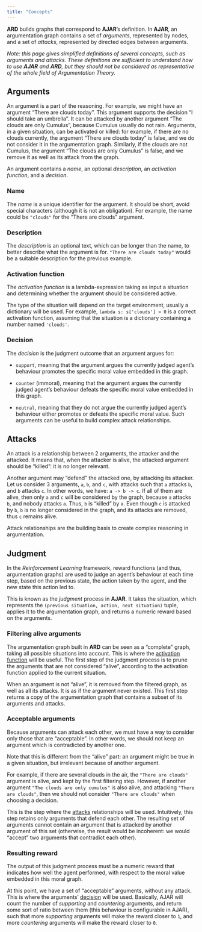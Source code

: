 ```yaml
---
title: "Concepts"
---
```


**ARD** builds graphs that correspond to **AJAR**'s definition.
In **AJAR**, an argumentation graph contains a set of *arguments*, represented
by nodes, and a set of *attacks*, represented by directed edges between
arguments.

*Note: this page gives simplified definitions of several concepts, such as
arguments and attacks. These definitions are sufficient to understand how to
use **AJAR** and **ARD**, but they should not be considered as representative
of the whole field of Argumentation Theory.*

## Arguments

An argument is a part of the reasoning. For example, we might have an argument
"There are clouds today". This argument supports the decision "I should take
an umbrella". It can be attacked by another argument "The clouds are only
Cumulus", because Cumulus usually do not rain. Arguments, in a given situation,
can be activated or killed: for example, if there are no clouds currently, the
argument "There are clouds today" is false, and we do not consider it in the
argumentation graph. Similarly, if the clouds are not Cumulus, the argument
"The clouds are only Cumulus" is false, and we remove it as well as its attack
from the graph.

An argument contains a *name*, an optional *description*, an *activation
function*, and a *decision*.

### Name

The *name* is a unique identifier for the argument. It should be short, avoid
special characters (although it is not an obligation).
For example, the name could be `"clouds"` for the "There are clouds" argument.

### Description

The *description* is an optional text, which can be longer than the name, to
better describe what the argument is for.
`"There are clouds today"` would be a suitable description for the previous
example.

### Activation function

The *activation function* is a lambda-expression taking as input a situation
and determining whether the argument should be considered active.

The type of the situation will depend on the target environment, usually a
dictionary will be used. For example, `lambda s: s['clouds'] > 0` is a
correct activation function, assuming that the situation is a dictionary
containing a number named `'clouds'`.

### Decision

The *decision* is the judgment outcome that an argument argues for:

- `support`, meaning that the argument argues the currently judged agent's
    behaviour promotes the specific moral value embedded in this graph.

- `counter` (immoral), meaning that the argument argues the currently judged
    agent's behaviour defeats the specific moral value embedded in this graph.

- `neutral`, meaning that they do not argue the currently judged agent's
    behaviour either promotes or defeats the specific moral value. Such
    arguments can be useful to build complex attack relationships.


## Attacks

An attack is a relationship between 2 arguments, the attacker and the attacked.
It means that, when the attacker is alive, the attacked argument should be
"killed": it is no longer relevant.

Another argument may "defend" the attacked one, by attacking its attacker.
Let us consider 3 arguments, `a`, `b`, and `c`, with attacks such that `a`
attacks `b`, and `b` attacks `c`. In other words, we have: `a -> b -> c`.
If all of them are alive, then only `a` and `c` will be considered by the
graph, because `a` attacks `b`, and nobody attacks `a`. Thus, `b` is "killed"
by `a`. Even though `c` is attacked by `b`, `b` is no longer considered in the
graph, and its attacks are removed, thus `c` remains alive.

Attack relationships are the building basis to create complex reasoning in
argumentation.

## Judgment

In the *Reinforcement Learning* framework, reward functions (and thus,
argumentation graphs) are used to judge an agent's behaviour at each time step,
based on the previous state, the action taken by the agent, and the new state
this action led to.

This is known as the *judgment* process in **AJAR**. It takes the situation,
which represents the `(previous situation, action, next situation)` tuple,
applies it to the argumentation graph, and returns a numeric reward based
on the arguments.

### Filtering alive arguments

The argumentation graph built in **ARD** can be seen as a "complete" graph,
taking all possible situations into account. This is where the [activation
function](#activation-function) will be useful. The first step of the judgment
process is to prune the arguments that are not considered "alive",
according to the activation function applied to the current situation.

When an argument is not "alive", it is removed from the filtered graph, as well
as all its attacks. It is as if the argument never existed.
This first step returns a copy of the argumentation graph that contains a
subset of its arguments and attacks.

### Acceptable arguments

Because arguments can attack each other, we must have a way to consider only
those that are "acceptable". In other words, we should not keep an argument
which is contradicted by another one.

Note that this is different from the "alive" part: an argument might be true
in a given situation, but irrelevant because of another argument.

For example, if there are several clouds in the air, the `"There are clouds"`
argument is alive, and kept by the first filtering step. However, if another
argument `"The clouds are only cumulus"` is also alive, and attacking `"There
are clouds"`, then we should not consider `"There are clouds"` when choosing
a decision.

This is the step where the [attacks](#attacks) relationships will be used.
Intuitively, this step retains only arguments that defend each other. The
resulting set of arguments cannot contain an argument that is attacked by
another argument of this set (otherwise, the result would be incoherent: we
would "accept" two arguments that contradict each other).

### Resulting reward

The output of this judgment process must be a numeric reward that indicates
how well the agent performed, with respect to the moral value embedded in
this moral graph.

At this point, we have a set of "acceptable" arguments, without any attack.
This is where the arguments' [decision](#decision) will be used.
Basically, AJAR will count the number of *supporting* and *countering*
arguments, and return some sort of ratio between them (this behaviour is
configurable in AJAR), such that more *supporting* arguments will make the
reward closer to `1`, and more *countering* arguments will make the reward
closer to `0`.
